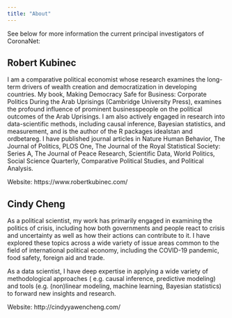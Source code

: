 ```yaml
---
title: "About"
---
```


See below for more information the current principal investigators of CoronaNet:

## Robert Kubinec

I am a comparative political economist whose research examines the long-term drivers of wealth creation and democratization in developing countries. My book, Making Democracy Safe for Business: Corporate Politics During the Arab Uprisings (Cambridge University Press), examines the profound influence of prominent businesspeople on the political outcomes of the Arab Uprisings. I am also actively engaged in research into data-scientific methods, including causal inference, Bayesian statistics, and measurement, and is the author of the R packages idealstan and ordbetareg. I have published journal articles in Nature Human Behavior, The Journal of Politics, PLOS One, The Journal of the Royal Statistical Society: Series A, The Journal of Peace Research, Scientific Data, World Politics, Social Science Quarterly, Comparative Political Studies, and Political Analysis.

Website: https://www.robertkubinec.com/

## Cindy Cheng


As a political scientist, my work has primarily engaged in examining the politics of crisis, including how both governments and people react to crisis and uncertainty as well as how their actions can contribute to it. I have explored these topics across a wide variety of issue areas common to the field of international political economy, including the COVID-19 pandemic, food safety, foreign aid and trade.

As a data scientist, I have deep expertise in applying a wide variety of methodological approaches ( e.g. causal inference, predictive modeling) and tools (e.g. (non)linear modeling, machine learning, Bayesian statistics) to forward new insights and research.

Website: http://cindyyawencheng.com/
